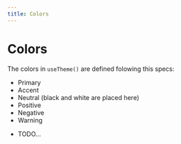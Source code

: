 ```yaml
---
title: Colors
---
```


# Colors

The colors in `useTheme()` are defined folowing this specs:

* Primary
* Accent
* Neutral (black and white are placed here)
* Positive
* Negative
* Warning

- TODO...

      
      